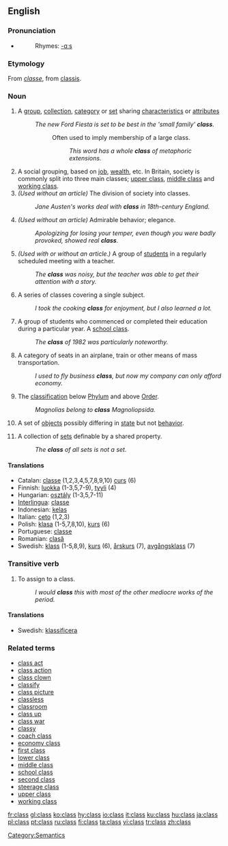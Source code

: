 {{wikipedia}}
==English==

{{rank|greatly|floor|example|983|class|century|sorry|share}}

===Pronunciation===
*{{audio|en-us-class.ogg|Audio (US)}}
*:Rhymes: [[Rhymes:English:-ɑːs|-ɑːs]]

===Etymology===
From {{F.}} ''[[classe]]'', from {{L.}} [[classis]].

===Noun===
{{en-noun|es}}

# A [[group]], [[collection]], [[category]] or [[set]] sharing [[characteristic]]s or [[attribute]]s
#: ''The new Ford Fiesta is set to be best in the 'small family' '''class'''.''
#::Often used to imply membership of a large class.
#::: ''This word has a whole '''class''' of metaphoric extensions.''
# A social grouping, based on [[job]], [[wealth]], etc. In Britain, society is commonly split into three main classes; [[upper class]], [[middle class]] and [[working class]].
# ''(Used without an article)'' The division of society into classes.
#: ''Jane Austen's works deal with '''class''' in 18th-century England.''
# ''(Used without an article)'' Admirable behavior; elegance.
#: ''Apologizing for losing your temper, even though you were badly provoked, showed real '''class'''.''
# ''(Used with or without an article.)'' A group of [[student]]s in a regularly scheduled meeting with a teacher.
#: ''The '''class''' was noisy, but the teacher was able to get their attention with a story.''
# A series of classes covering a single subject.
#: ''I took the cooking '''class''' for enjoyment, but I also learned a lot.''
# A group of students who commenced or completed their education during a particular year. A [[school class]].
#: ''The '''class''' of 1982 was particularly noteworthy.''
# A category of seats in an airplane, train or other means of mass transportation.
#: ''I used to fly business '''class''', but now my company can only afford economy.''
# {{taxonomy}} The [[classification]] below [[Phylum]] and above [[Order]].
#: ''Magnolias belong to '''class''' Magnoliopsida.''
# {{computing}} A set of [[object]]s possibly differing in [[state]] but not [[behavior]].
# {{math}} A collection of [[set]]s definable by a shared property.
#: ''The '''class''' of all sets is not a set.''

====Translations====
{{rfc-trans}}
*Catalan: [[classe]] {{f}} (1,2,3,4,5,7,8,9,10) [[curs]] {{m}}(6)
*Finnish: [[luokka]] (1-3,5,7-9), [[tyyli]] (4)
*Hungarian: [[osztály]] (1-3,5,7-11)
*[[Interlingua]]: [[classe]]
*Indonesian: [[kelas]]
*Italian: [[ceto]] {{m}} (1,2,3)
*Polish: [[klasa]] {{f}} (1-5,7,8,10), [[kurs]] (6)
*Portuguese: [[classe]]
*Romanian: [[clasă]] {{f}}
*Swedish: [[klass]] {{c}} (1-5,8,9), [[kurs]] {{c}} (6), [[årskurs]] {{c}} (7), [[avgångsklass]] {{c}} (7)

===Transitive verb===
{{en-verb|classes|classing|classed}}

# To assign to a class.
#: ''I would '''class''' this with most of the other mediocre works of the period.''

====Translations====
*Swedish: [[klassificera]]

===Related terms===

*[[class act]]
*[[class action]]
*[[class clown]]
*[[classify]]
*[[class picture]]
*[[classless]]
*[[classroom]]
*[[class up]]
*[[class war]]
*[[classy]]
*[[coach class]]
*[[economy class]]
*[[first class]]
*[[lower class]]
*[[middle class]]
*[[school class]]
*[[second class]]
*[[steerage class]]
*[[upper class]]
*[[working class]]

[[Category:Semantics]]

[[fr:class]]
[[gl:class]]
[[ko:class]]
[[hy:class]]
[[io:class]]
[[it:class]]
[[ku:class]]
[[hu:class]]
[[ja:class]]
[[pl:class]]
[[pt:class]]
[[ru:class]]
[[fi:class]]
[[ta:class]]
[[vi:class]]
[[tr:class]]
[[zh:class]]